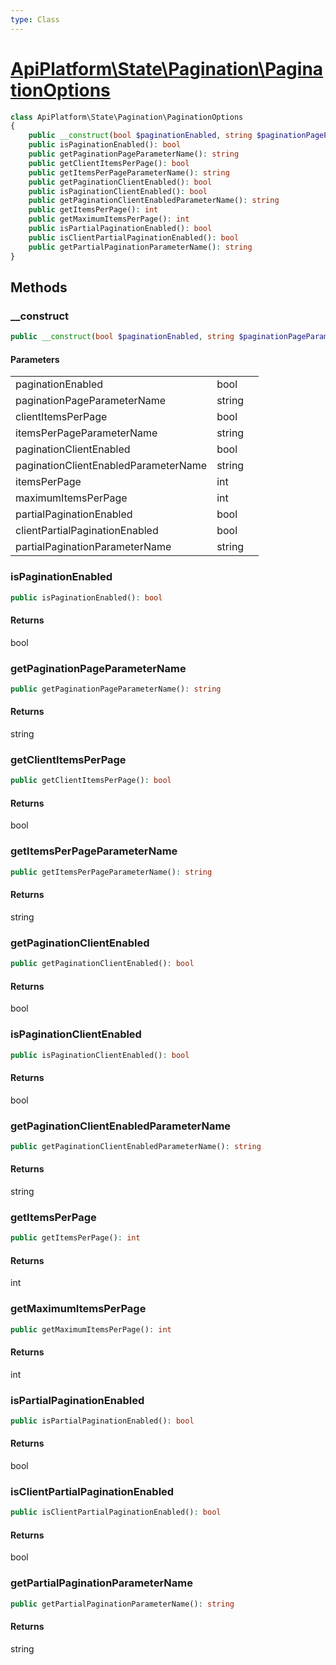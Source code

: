 ```yaml
---
type: Class
---
```


# [ApiPlatform\State\Pagination\PaginationOptions](/docs/vmain/reference/State/Pagination/PaginationOptions)



```php
class ApiPlatform\State\Pagination\PaginationOptions
{
    public __construct(bool $paginationEnabled, string $paginationPageParameterName, bool $clientItemsPerPage, string $itemsPerPageParameterName, bool $paginationClientEnabled, string $paginationClientEnabledParameterName, int $itemsPerPage, null|int $maximumItemsPerPage, bool $partialPaginationEnabled, bool $clientPartialPaginationEnabled, string $partialPaginationParameterName)
    public isPaginationEnabled(): bool
    public getPaginationPageParameterName(): string
    public getClientItemsPerPage(): bool
    public getItemsPerPageParameterName(): string
    public getPaginationClientEnabled(): bool
    public isPaginationClientEnabled(): bool
    public getPaginationClientEnabledParameterName(): string
    public getItemsPerPage(): int
    public getMaximumItemsPerPage(): int
    public isPartialPaginationEnabled(): bool
    public isClientPartialPaginationEnabled(): bool
    public getPartialPaginationParameterName(): string
}
```
## Methods

### __construct



```php
public __construct(bool $paginationEnabled, string $paginationPageParameterName, bool $clientItemsPerPage, string $itemsPerPageParameterName, bool $paginationClientEnabled, string $paginationClientEnabledParameterName, int $itemsPerPage, null|int $maximumItemsPerPage, bool $partialPaginationEnabled, bool $clientPartialPaginationEnabled, string $partialPaginationParameterName)
```

#### Parameters

<table><tbody>
<tr><td>paginationEnabled</td><td>bool</td><td></td></tr><tr><td>paginationPageParameterName</td><td>string</td><td></td></tr><tr><td>clientItemsPerPage</td><td>bool</td><td></td></tr><tr><td>itemsPerPageParameterName</td><td>string</td><td></td></tr><tr><td>paginationClientEnabled</td><td>bool</td><td></td></tr><tr><td>paginationClientEnabledParameterName</td><td>string</td><td></td></tr><tr><td>itemsPerPage</td><td>int</td><td></td></tr><tr><td>maximumItemsPerPage</td><td>int</td><td></td></tr><tr><td>partialPaginationEnabled</td><td>bool</td><td></td></tr><tr><td>clientPartialPaginationEnabled</td><td>bool</td><td></td></tr><tr><td>partialPaginationParameterName</td><td>string</td><td></td></tr>
</tbody>
</table>

### isPaginationEnabled



```php
public isPaginationEnabled(): bool
```

#### Returns

bool

### getPaginationPageParameterName



```php
public getPaginationPageParameterName(): string
```

#### Returns

string

### getClientItemsPerPage



```php
public getClientItemsPerPage(): bool
```

#### Returns

bool

### getItemsPerPageParameterName



```php
public getItemsPerPageParameterName(): string
```

#### Returns

string

### getPaginationClientEnabled



```php
public getPaginationClientEnabled(): bool
```

#### Returns

bool

### isPaginationClientEnabled



```php
public isPaginationClientEnabled(): bool
```

#### Returns

bool

### getPaginationClientEnabledParameterName



```php
public getPaginationClientEnabledParameterName(): string
```

#### Returns

string

### getItemsPerPage



```php
public getItemsPerPage(): int
```

#### Returns

int

### getMaximumItemsPerPage



```php
public getMaximumItemsPerPage(): int
```

#### Returns

int

### isPartialPaginationEnabled



```php
public isPartialPaginationEnabled(): bool
```

#### Returns

bool

### isClientPartialPaginationEnabled



```php
public isClientPartialPaginationEnabled(): bool
```

#### Returns

bool

### getPartialPaginationParameterName



```php
public getPartialPaginationParameterName(): string
```

#### Returns

string
